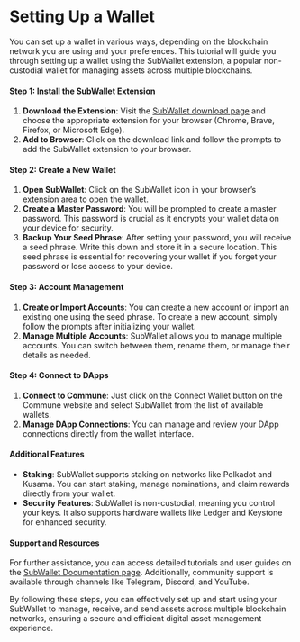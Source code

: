 # Setting Up a Wallet

You can set up a wallet in various ways, depending on the blockchain network you are using and your preferences. This tutorial will guide you through setting up a wallet using the SubWallet extension, a popular non-custodial wallet for managing assets across multiple blockchains.

#### Step 1: Install the SubWallet Extension

1. **Download the Extension**: Visit the [SubWallet download page](https://www.subwallet.app/download.html) and choose the appropriate extension for your browser (Chrome, Brave, Firefox, or Microsoft Edge).
2. **Add to Browser**: Click on the download link and follow the prompts to add the SubWallet extension to your browser.

#### Step 2: Create a New Wallet

1. **Open SubWallet**: Click on the SubWallet icon in your browser’s extension area to open the wallet.
2. **Create a Master Password**: You will be prompted to create a master password. This password is crucial as it encrypts your wallet data on your device for security.
3. **Backup Your Seed Phrase**: After setting your password, you will receive a seed phrase. Write this down and store it in a secure location. This seed phrase is essential for recovering your wallet if you forget your password or lose access to your device.

#### Step 3: Account Management

1. **Create or Import Accounts**: You can create a new account or import an existing one using the seed phrase. To create a new account, simply follow the prompts after initializing your wallet.
2. **Manage Multiple Accounts**: SubWallet allows you to manage multiple accounts. You can switch between them, rename them, or manage their details as needed.

#### Step 4: Connect to DApps

1. **Connect to Commune**: Just click on the Connect Wallet button on the Commune website and select SubWallet from the list of available wallets.
2. **Manage DApp Connections**: You can manage and review your DApp connections directly from the wallet interface.

#### Additional Features

- **Staking**: SubWallet supports staking on networks like Polkadot and Kusama. You can start staking, manage nominations, and claim rewards directly from your wallet.
- **Security Features**: SubWallet is non-custodial, meaning you control your keys. It also supports hardware wallets like Ledger and Keystone for enhanced security.

#### Support and Resources

For further assistance, you can access detailed tutorials and user guides on the [SubWallet Documentation page](https://docs.subwallet.app/main). Additionally, community support is available through channels like Telegram, Discord, and YouTube.

By following these steps, you can effectively set up and start using your SubWallet to manage, receive, and send assets across multiple blockchain networks, ensuring a secure and efficient digital asset management experience.
